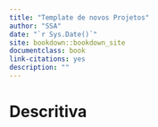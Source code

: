 ```yaml
--- 
title: "Template de novos Projetos"
author: "SSA"
date: "`r Sys.Date()`"
site: bookdown::bookdown_site
documentclass: book
link-citations: yes
description: ""
---
```


# Descritiva

